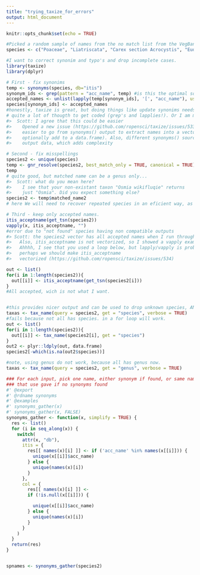```yaml
---
title: "trying_taxize_for_errors"
output: html_document
---
```


```r
knitr::opts_chunk$set(echo = TRUE)
```

```r

#Picked a random sample of names from the no match list from the VegBank Georgia site 
species <- c("Poaceae", "Liatriscata", "Carex section Acrocystis", "Eudicotyledonae", "Myriopteris lanosa", "Brassicaceae", "Bryodesma arenicola", "Zephyranthes atamasco", "Ulmus americana var. americana", "Liatriscata","Prenanthes altissimus", "Styrax americanus", "Smallanthus uvedalia")

#I want to correct synonim and typo's and drop incomplete cases.
library(taxize)
library(dplyr)

# First - fix synonims
temp <- synonyms(species, db="itis")
synonym_ids <- grep(pattern = "acc_name", temp) #is this the optimal solution?
accepted_names <- unlist(lapply(temp[synonym_ids], '[', "acc_name"), use.names = FALSE)
species[synonym_ids] <- accepted_names
#honestly, taxize is great, but doing things like update synonims needs  
# quite a lot of thougth to get coded (grep's and lapplies!). Or I am missing something?
#>  Scott: I agree that this could be easier 
#>    Opened a new issue (https://github.com/ropensci/taxize/issues/533) to make it 
#>    easier to go from synonyms() output to extract names into a vector (or possibly 
#>    optionally add to a data.frame). Also, different synonyms() sources have different 
#>    output data, which adds complexity

# Second - fix misspellings
species2 <- unique(species)
temp <- gnr_resolve(species2, best_match_only = TRUE, canonical = TRUE)
temp
# quite good, but matched name can be a genus only... 
#>  Scott: what do you mean here?
#>    I see that your non-existant taxon "Osmia wikifluqie" returns
#>    just "Osmia". Did you expect something else?
species2 <- temp$matched_name2
# here We will need to recover repeated species in an eficient way, as the are dropped.

```
```r


# Third - keep only accepted names.
itis_acceptname(get_tsn(species2))
vapply(x, itis_acceptname, "")
#error due to "not found" species having non compatible outputs
#> Scott: the species2 vector has all accepted names when I run through this. 
#>   Also, itis_acceptname is not vectorized, so I showed a vapply example above
#>   Ahhhh, I see that you used a loop below, but lapply/vapply is probably easier
#>   perhaps we should make itis_acceptname 
#>   vectorized (https://github.com/ropensci/taxize/issues/534)

out <- list()
for(i in 1:length(species2)){
  out[[i]] <- itis_acceptname(get_tsn(species2[i]))
}
#All accepted, wich is not what I want.


#this provides nicer output and can be used to drop unknown species, AND keep synonims.
taxas <- tax_name(query = species2, get = "species", verbose = TRUE)
#fails because not all has species. in a for loop will work.
out <- list()
for(i in 1:length(species2)){
  out[[i]] <- tax_name(species2[i], get = "species")
}
out2 <- plyr::ldply(out, data.frame)
species2[-which(is.na(out2$species))]

#note, using genus do not work, because all has genus now.
taxas <- tax_name(query = species2, get = "genus", verbose = TRUE)

```

```r

### For each input, pick one name, either synonym if found, or same name
### that use gave if no synonyms found
#' @export
#' @rdname synonyms
#' @examples
#' synonyms_gather(x)
#' synonyms_gather(x, FALSE)
synonyms_gather <- function(x, simplify = TRUE) {
  res <- list()
  for (i in seq_along(x)) {
    switch(
      attr(x, "db"),
      itis = {
        res[[ names(x)[i] ]] <- if ('acc_name' %in% names(x[[i]])) {
          unique(x[[i]]$acc_name)
        } else {
          unique(names(x)[i])
        }
      },
      col = {
        res[[ names(x)[i] ]] <-
        if (!is.null(x[[i]])) {

          unique(x[[i]]$acc_name)
        } else {
          unique(names(x)[i])
        }
      }
    )
  }
  return(res)
}


spnames <- synonyms_gather(species2)

```


